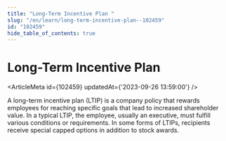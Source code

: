 ```yaml
---
title: "Long-Term Incentive Plan "
slug: "/en/learn/long-term-incentive-plan--102459"
id: "102459"
hide_table_of_contents: true
---
```



# Long-Term Incentive Plan 

<ArticleMeta id={102459} updatedAt={'2023-09-26 13:59:00'} />
<div className='border-solid border-b border-t-0 my-4 border-[var(--ifm-color-gray-300)]' />

A long-term incentive plan (LTIP) is a company policy that rewards employees for reaching specific goals that lead to increased shareholder value. In a typical LTIP, the employee, usually an executive, must fulfill various conditions or requirements. In some forms of LTIPs, recipients receive special capped options in addition to stock awards.
